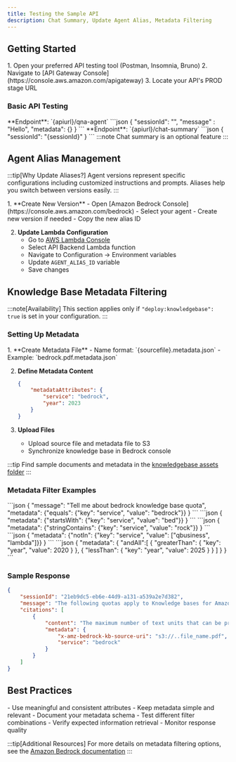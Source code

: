 ```yaml
---
title: Testing the Sample API
description: Chat Summary, Update Agent Alias, Metadata Filtering
---
```



## Getting Started

<Steps>
1. Open your preferred API testing tool (Postman, Insomnia, Bruno)
2. Navigate to [API Gateway Console](https://console.aws.amazon.com/apigateway)
3. Locate your API's PROD stage URL
</Steps>

### Basic API Testing

<Tabs>
  <TabItem label="Invoke QnA Agent">
  **Endpoint**: `{apiurl}/qna-agent`
    ```json
    {
        "sessionId": "",
        "message" : "Hello",
        "metadata": {} 
    }
    ```
  </TabItem>
  
  <TabItem label="Get Chat Session Summary">
    **Endpoint**: `{apiurl}/chat-summary`
    ```json
    {
        "sessionId": "{sessionId}" 
    }
    ```
    :::note
    Chat summary is an optional feature
    :::
  </TabItem>
</Tabs>

## Agent Alias Management

:::tip[Why Update Aliases?]
Agent versions represent specific configurations including customized instructions and prompts. Aliases help you switch between versions easily.
:::

<Steps>
1. **Create New Version**
   - Open [Amazon Bedrock Console](https://console.aws.amazon.com/bedrock)
   - Select your agent
   - Create new version if needed
   - Copy the new alias ID

2. **Update Lambda Configuration**
   - Go to [AWS Lambda Console](https://console.aws.amazon.com/lambda)
   - Select API Backend Lambda function
   - Navigate to Configuration → Environment variables
   - Update `AGENT_ALIAS_ID` variable
   - Save changes
</Steps>

## Knowledge Base Metadata Filtering

:::note[Availability]
This section applies only if `"deploy:knowledgebase": true` is set in your configuration.
:::

### Setting Up Metadata

<Steps>
1. **Create Metadata File**
   - Name format: `{sourcefile}.metadata.json`
   - Example: `bedrock.pdf.metadata.json`

2. **Define Metadata Content**
   ```json
   {
       "metadataAttributes": {
           "service": "bedrock",
           "year": 2023
       }
   }
   ```

3. **Upload Files**
   - Upload source file and metadata file to S3
   - Synchronize knowledge base in Bedrock console
</Steps>

:::tip
Find sample documents and metadata in the [knowledgebase assets folder](../packages/cdk_infra/src/assets/knowledgebase)
:::

### Metadata Filter Examples

<Tabs>
  <TabItem label="Exact Match">
    ```json
    {
        "message": "Tell me about bedrock knowledge base quota",
        "metadata": {"equals": {"key": "service", "value": "bedrock"}}
    }
    ```
  </TabItem>
  
  <TabItem label="Starts With">
    ```json
    {
        "metadata": {"startsWith": {"key": "service", "value": "bed"}}
    }
    ```
  </TabItem>
  
  <TabItem label="Contains">
    ```json
    {
        "metadata": {"stringContains": {"key": "service", "value": "rock"}}
    }
    ```
  </TabItem>
  
  <TabItem label="Not In">
    ```json
    {
        "metadata": {"notIn": {"key": "service", "value": ["qbusiness", "lambda"]}}
    }
    ```
  </TabItem>
  
  <TabItem label="Multiple Conditions">
    ```json
    {
        "metadata": {
            "andAll":[
                {
                    "greaterThan": {
                        "key": "year", 
                        "value": 2020
                    }
                },
                {
                    "lessThan":  {
                        "key": "year", 
                        "value": 2025
                    }
                }
            ]
        }
    }
    ```
  </TabItem>
</Tabs>

### Sample Response

```json
{
    "sessionId": "21eb9dc5-eb6e-44d9-a131-a539a2e7d382",
    "message": "The following quotas apply to Knowledge bases for Amazon Bedrock: ...",
    "citations": [
        {
            "content": "The maximum number of text units that can be processed ...",
            "metadata": {
                "x-amz-bedrock-kb-source-uri": "s3://..file_name.pdf",
                "service": "bedrock"
            }
        }
    ]
}
```

## Best Practices

<CardGrid>
  <Card title="Metadata Management" icon="document">
    - Use meaningful and consistent attributes
    - Keep metadata simple and relevant
    - Document your metadata schema
  </Card>

  <Card title="Testing Strategy" icon="open-book">
    - Test different filter combinations
    - Verify expected information retrieval
    - Monitor response quality
  </Card>
</CardGrid>

:::tip[Additional Resources]
For more details on metadata filtering options, see the [Amazon Bedrock documentation](https://docs.aws.amazon.com/bedrock/latest/userguide/kb-test-config.html)
:::